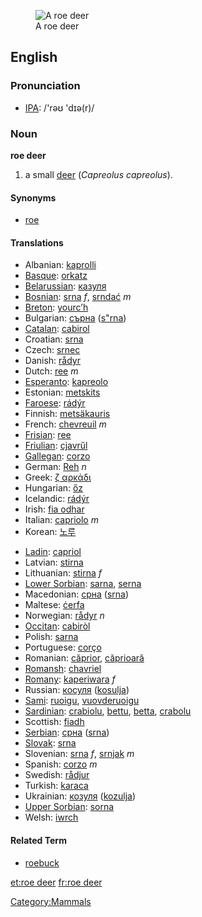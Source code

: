 [[Image:Capreolus capreolus (Marek Szczepanek).jpg|thumb|A roe deer]]
==English==
=== Pronunciation ===
*[[w:IPA|IPA]]: /'rəʊ 'dɪə(r)/

=== Noun ===
'''roe deer'''

# a small [[deer]] (''Capreolus capreolus'').

====Synonyms====
*[[roe]]

==== Translations ====
{{top}}
*Albanian: [[kaprolli]]
*[[Basque]]: [[orkatz]]
*[[Belarussian]]: [[казуля]]
*[[Bosnian]]: [[srna]] ''f'', [[srndać]] ''m''
*[[Breton]]: [[yourc’h]]
*Bulgarian: [[сърна]] ([[s"rna]])
*[[Catalan]]: [[cabirol]]
*Croatian: [[srna]]
*Czech: [[srnec]]
*Danish: [[rådyr]]
*Dutch: [[ree]] ''m''
*[[Esperanto]]: [[kapreolo]]
*Estonian: [[metskits]]
*[[Faroese]]: [[rádýr]]
*Finnish: [[metsäkauris]]
*French: [[chevreuil]] ''m''
*[[Frisian]]: [[ree]]
*[[Friulian]]: [[cjavrűl]]
*[[Gallegan]]: [[corzo]]
*German: [[Reh]] ''n''
*Greek: [[ζ αρκάδι]] '' ''
*Hungarian: [[őz]]
*Icelandic: [[rádýr]]
*Irish: [[fia odhar]]
*Italian: [[capriolo]] ''m''
*Korean: [[노루]]
{{mid}}
*[[Ladin]]: [[capriol]]
*Latvian: [[stirna]]
*Lithuanian: [[stirna]] ''f''
*[[Lower Sorbian]]: [[sarna]], [[serna]]
*Macedonian: [[срна]] ([[srna]])
*Maltese: [[ċerfa]]
*Norwegian: [[rådyr]] ''n''
*[[Occitan]]: [[cabiròl]]
*Polish: [[sarna]] '' ''
*Portuguese: [[corço]]
*Romanian: [[căprior]], [[căprioară]]
*[[Romansh]]: [[chavriel]]
*[[Romany]]: [[kaperiwara]] ''f''
*Russian: [[косуля]] ([[kosulja]]) '' ''
*[[Sami]]: [[ruoigu]], [[vuovderuoigu]]
*[[Sardinian]]: [[crabiolu]], [[bettu]], [[betta]], [[crabolu]]
*Scottish: [[fiadh]]
*[[Serbian]]: [[срна]] ([[srna]])
*[[Slovak]]: [[srna]]
*Slovenian: [[srna]] ''f'', [[srnjak]] ''m''
*Spanish: [[corzo]] ''m''
*Swedish: [[rådjur]]
*Turkish: [[karaca]]
*Ukrainian: [[козуля]] ([[kozulja]])
*[[Upper Sorbian]]: [[sorna]]
*Welsh: [[iwrch]]
{{bottom}}

==== Related Term ====
*[[roebuck]]

[[Category:Mammals]]

[[et:roe deer]]
[[fr:roe deer]]
